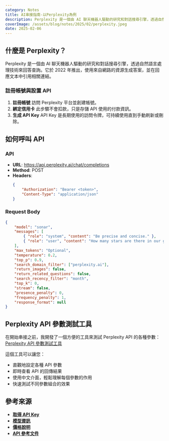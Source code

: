 ```yaml
---
category: Notes
title: AI串接指南-以Perplexity為例
description: Perplexity 是一個由 AI 聊天機器人驅動的研究和對話搜尋引擎，透過自然語言處理技術來回答查詢。它於 2022 年推出，使用來自網路的資源生成答案，並在回應文本中引用相關連結。
coverImage: /assets/blog/notes/2025/02/perplexity.jpeg
date: 2025-02-06
---
```


## 什麼是 Perplexity？

Perplexity 是一個由 AI 聊天機器人驅動的研究和對話搜尋引擎，透過自然語言處理技術來回答查詢。它於 2022 年推出，使用來自網路的資源生成答案，並在回應文本中引用相關連結。

### 註冊帳號與設置 API

1. **註冊帳號**
   訪問 Perplexity 平台並創建帳號。
2. **綁定信用卡**
   此步驟不會扣款，只是存儲 API 使用的付款資訊。
3. **生成 API Key**
   API Key 是長期使用的訪問令牌，可持續使用直到手動刷新或刪除。

## 如何呼叫 API

### API

-   **URL**: https://api.perplexity.ai/chat/completions
-   **Method**: POST
-   **Headers**:
    ```json
    {
        "Authorization": "Bearer <token>",
        "Content-Type": "application/json"
    }
    ```

### Request Body

```json
{
    "model": "sonar",
    "messages": [
        { "role": "system", "content": "Be precise and concise." },
        { "role": "user", "content": "How many stars are there in our galaxy?" }
    ],
    "max_tokens": "Optional",
    "temperature": 0.2,
    "top_p": 0.9,
    "search_domain_filter": ["perplexity.ai"],
    "return_images": false,
    "return_related_questions": false,
    "search_recency_filter": "month",
    "top_k": 0,
    "stream": false,
    "presence_penalty": 0,
    "frequency_penalty": 1,
    "response_format": null
}
```

## Perplexity API 參數測試工具

在開始串接之前，我開發了一個方便的工具來測試 Perplexity API 的各種參數：
[Perplexity API 參數測試工具](https://garylin0969-perplexity-concat.vercel.app/)

這個工具可以讓您：

-   直觀地設定各種 API 參數
-   即時查看 API 的回傳結果
-   使用中文介面，輕鬆理解每個參數的作用
-   快速測試不同參數組合的效果

## 參考來源

-   **[取得 API Key](https://docs.perplexity.ai/guides/getting-started)**
-   **[模型資訊](https://docs.perplexity.ai/guides/model-cards)**
-   **[價格說明](https://docs.perplexity.ai/guides/pricing)**
-   **[API 參考文件](https://docs.perplexity.ai/api-reference/chat-completions)**
